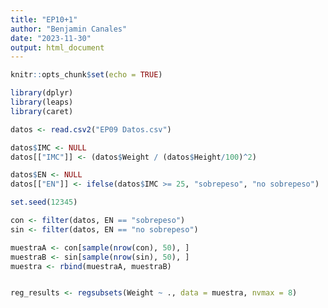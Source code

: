 ```yaml
---
title: "EP10+1"
author: "Benjamin Canales"
date: "2023-11-30"
output: html_document
---
```


```r
knitr::opts_chunk$set(echo = TRUE)
```

```r
library(dplyr)
library(leaps)
library(caret)
```


```r
datos <- read.csv2("EP09 Datos.csv")

datos$IMC <- NULL
datos[["IMC"]] <- (datos$Weight / (datos$Height/100)^2)

datos$EN <- NULL
datos[["EN"]] <- ifelse(datos$IMC >= 25, "sobrepeso", "no sobrepeso")

set.seed(12345)

con <- filter(datos, EN == "sobrepeso")
sin <- filter(datos, EN == "no sobrepeso")

muestraA <- con[sample(nrow(con), 50), ]
muestraB <- sin[sample(nrow(sin), 50), ]
muestra <- rbind(muestraA, muestraB)


reg_results <- regsubsets(Weight ~ ., data = muestra, nvmax = 8)

```